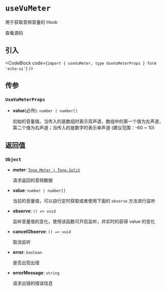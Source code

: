 
# `useVuMeter`

用于获取音频音量的 Hook

<Link
  href="https://github.com/codeacme17/echo-ui/blob/main/packages/hooks/useVuMeter.ts"
  target="_blank"
  size="sm"
  className="flex items-center"
>
  <Github className="w-4 h-4" />
  <span className="ml-2">查看源码</span>
</Link>

## 引入

<CodeBlock code={`import { useVuMeter, type UseVuMeterProps } form 'echo-ui'`} />

## 传参

### `UseVuMeterProps`

- **value**(必传): `number | number[]`

  初始的音量值。当传入的是数组时表示双声道，数组中的第一个值为左声道，第二个值为右声道；当传入的是数字时表示单声道 (建议范围：-60 ~ 10)

## 返回值

### `Object`

- **meter**: [`Tone.Meter | Tone.Split`](https://tonejs.github.io/docs/14.7.77/Meter)

  请求返回的音频数据

- **value**: `number | number[]`

  当前的音量值，可以自行定时获取或者使用下面的 `observe` 方法进行监听

- **observe**: `() => void`

  监听音量值的变化，使用该函数可开启监听，并实时的获得 value 的变化

- **cancelObserve**: `() => void`

  取消监听

- **error**: `boolean`

  是否出现出错

- **errorMessage**: `string`

  请求出错的错误信息
